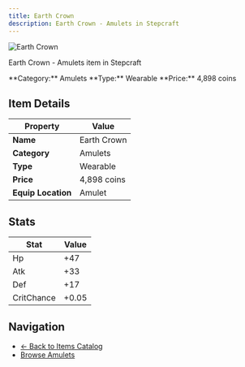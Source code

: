 ```yaml
---
title: Earth Crown
description: Earth Crown - Amulets in Stepcraft
---
```


<div className="flex items-start gap-6 mb-8">
  <div className="flex-shrink-0">
    <img src="/assets/resources/trinketry/amulets/earth_crown.png" alt="Earth Crown" className="w-24 h-24 border rounded-lg" />
  </div>
  <div className="flex-1">
    <div className="space-y-2">
      <p className="text-lg text-muted-foreground">Earth Crown - Amulets item in Stepcraft</p>
      <div className="flex flex-wrap gap-4 text-sm">
        <span className="px-2 py-1 bg-blue-100 dark:bg-blue-900 rounded-md">
          **Category:** Amulets
        </span>
        <span className="px-2 py-1 bg-green-100 dark:bg-green-900 rounded-md">
          **Type:** Wearable
        </span>
        <span className="px-2 py-1 bg-yellow-100 dark:bg-yellow-900 rounded-md">
          **Price:** 4,898 coins
        </span>
      </div>
    </div>
  </div>
</div>

## Item Details

| Property | Value |
|----------|-------|
| **Name** | Earth Crown |
| **Category** | Amulets |
| **Type** | Wearable |
| **Price** | 4,898 coins |
| **Equip Location** | Amulet |



## Stats

| Stat | Value |
|------|-------|
| Hp | +47 |
| Atk | +33 |
| Def | +17 |
| CritChance | +0.05 |


## Navigation

- [← Back to Items Catalog](/docs/items)
- [Browse Amulets](/docs/items#amulets)
